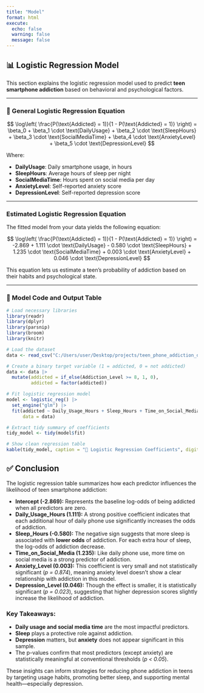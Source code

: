 ```yaml
---
title: "Model"
format: html
execute:
  echo: false
  warning: false
  message: false
---
```


## 📊 Logistic Regression Model

This section explains the logistic regression model used to predict **teen smartphone addiction** based on behavioral and psychological factors.

---

### 🧮 General Logistic Regression Equation

$$
\log\left( \frac{P(\text{Addicted} = 1)}{1 - P(\text{Addicted} = 1)} \right) =
\beta_0 + \beta_1 \cdot \text{DailyUsage} +
\beta_2 \cdot \text{SleepHours} +
\beta_3 \cdot \text{SocialMediaTime} +
\beta_4 \cdot \text{AnxietyLevel} +
\beta_5 \cdot \text{DepressionLevel}
$$

Where:

- **DailyUsage**: Daily smartphone usage, in hours  
- **SleepHours**: Average hours of sleep per night  
- **SocialMediaTime**: Hours spent on social media per day  
- **AnxietyLevel**: Self-reported anxiety score  
- **DepressionLevel**: Self-reported depression score  

---

### Estimated Logistic Regression Equation

The fitted model from your data yields the following equation:

$$
\log\left( \frac{P(\text{Addicted} = 1)}{1 - P(\text{Addicted} = 1)} \right) =
-2.869 + 1.111 \cdot \text{DailyUsage} -
0.580 \cdot \text{SleepHours} +
1.235 \cdot \text{SocialMediaTime} +
0.003 \cdot \text{AnxietyLevel} +
0.046 \cdot \text{DepressionLevel}
$$

This equation lets us estimate a teen's probability of addiction based on their habits and psychological state.

---

### 🔢 Model Code and Output Table

```r
# Load necessary libraries
library(readr)
library(dplyr)
library(parsnip)
library(broom)
library(knitr)

# Load the dataset
data <- read_csv("C:/Users/user/Desktop/projects/teen_phone_addiction_dataset.csv")

# Create a binary target variable (1 = addicted, 0 = not addicted)
data <- data |>
  mutate(addicted = if_else(Addiction_Level >= 8, 1, 0),
         addicted = factor(addicted))

# Fit logistic regression model
model <- logistic_reg() |>
  set_engine("glm") |>
  fit(addicted ~ Daily_Usage_Hours + Sleep_Hours + Time_on_Social_Media + Anxiety_Level + Depression_Level,
      data = data)

# Extract tidy summary of coefficients
tidy_model <- tidy(model$fit)

# Show clean regression table
kable(tidy_model, caption = "🧮 Logistic Regression Coefficients", digits = 3)
```

## ✅ Conclusion

The logistic regression table summarizes how each predictor influences the likelihood of teen smartphone addiction:

- **Intercept (-2.869):** Represents the baseline log-odds of being addicted when all predictors are zero.
- **Daily_Usage_Hours (1.111):** A strong positive coefficient indicates that each additional hour of daily phone use significantly increases the odds of addiction.
- **Sleep_Hours (-0.580):** The negative sign suggests that more sleep is associated with **lower odds** of addiction. For each extra hour of sleep, the log-odds of addiction decrease.
- **Time_on_Social_Media (1.235):** Like daily phone use, more time on social media is a strong predictor of addiction.
- **Anxiety_Level (0.003):** This coefficient is very small and not statistically significant (*p = 0.874*), meaning anxiety level doesn’t show a clear relationship with addiction in this model.
- **Depression_Level (0.046):** Though the effect is smaller, it is statistically significant (*p = 0.023*), suggesting that higher depression scores slightly increase the likelihood of addiction.

###  Key Takeaways:

- **Daily usage and social media time** are the most impactful predictors.
- **Sleep** plays a protective role against addiction.
- **Depression** matters, but **anxiety** does not appear significant in this sample.
- The p-values confirm that most predictors (except anxiety) are statistically meaningful at conventional thresholds (*p < 0.05*).

These insights can inform strategies for reducing phone addiction in teens by targeting usage habits, promoting better sleep, and supporting mental health—especially depression.



